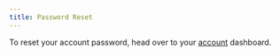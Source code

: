 ```yaml
---
title: Password Reset
---
```


To reset your account password, head over to your [account](https://account.adulis.ai/reset) dashboard.